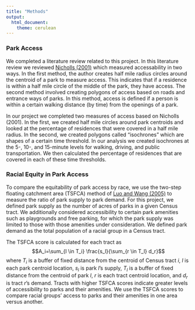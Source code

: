 ```yaml
---
title: "Methods"
output: 
  html_document:
    theme: cerulean
---
```


### Park Access

We completed a literature review related to this project. In this literature review we reviewed [Nicholls (2001)](https://www.tandfonline.com/doi/abs/10.1080/13606710110084651) which measured accessability in two ways. In the first method, the author creates half mile radius circles around the centroid of a park to measure access. This indicates that if a residence is within a half mile circle of the middle of the park, they have access. The second method involved creating polygons of access based on roads and entrance ways of parks. In this method, access is defined if a person is within a certain walking distance (by time) from the openings of a park.

In our project we completed two measures of access based on Nicholls (2001). In the first, we created half mile circles around park centroids and looked at the percentage of residences that were covered in a half mile radius. In the second, we created polygons called "isochrones" which are shapes of a certain time threshold. In our analysis we created isochrones at the 5-, 10-, and 15-minute levels for walking, driving, and public transportation. We then calculated the percentage of residences that are covered in each of these time thresholds.

### Racial Equity in Park Access

To compare the equitability of park access by race, we use the two-step floating catchment area (TSFCA) method of [Luo and Wang (2005)](https://www.sciencedirect.com/science/article/abs/pii/S1353829204000085) to measure the ratio of park supply to park demand. For this project, we defined park supply as the number of acres of parks in a given Census tract. We additionally considered accessibility to certain park amenities such as playgrounds and free parking, for which the park supply was limited to those with those amenities under consideration. We defined park demand as the total population of a racial group in a Census tract. 

The TSFCA score is calculated for each tract as $$A_i=\sum_{l \in T_i} \frac{s_l}{\sum_{r \in T_l} d_r}$$
where $T_i$ is a buffer of fixed distance from the centroid of Census tract $i$, $l$ is each park centroid location, $s_l$ is park $l$'s supply, $T_l$ is a buffer of fixed distance from the centroid of park $l$, $r$ is each tract centroid location, and $d_r$ is tract $r$'s demand. Tracts with higher TSFCA scores indicate greater levels of accessibility to parks and their amenities. We use the TSFCA scores to compare racial groups' access to parks and their amenities in one area versus another.





